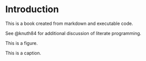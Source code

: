 # Introduction

This is a book created from markdown and executable code.

See @knuth84 for additional discussion of literate programming.

::: {#fig-1}

This is a figure.

This is a caption.

:::